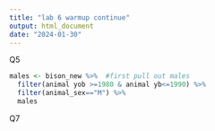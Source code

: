 ```yaml
---
title: "lab 6 warmup continue"
output: html_document
date: "2024-01-30"
---
```

Q5
```r
males <- bison_new %>%  #first pull out males
  filter(animal yob >=1980 & animal yb<=1990) %>% 
  filter(animal_sex=="M") %>% 
  males
```

Q7

